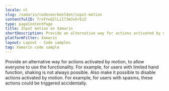 ```yaml
---
locale: nl
slug: /xamarin/codevoorbeelden/input-motion
contentfulID: 7rvFYeQ1lLiI7JWJvhrEzZ
type: pageContentPage
title: Input motion on Xamarin
shortDescription: Provide an alternative way for actions activated by motion, to allow everyone to use the functionality.
platformFilter: Xamarin
layout: Layout - Code samples
tag: Xamarin code sample
---
```


Provide an alternative way for actions activated by motion, to allow everyone to use the functionality. For example, for users with limited hand function, shaking is not always possible. Also make it possible to disable actions activated by motion. For example, for users with spasms, these actions could be triggered accidentally.

<CodeSample id="input-motion" locale="nl" platform="xamarin"/>